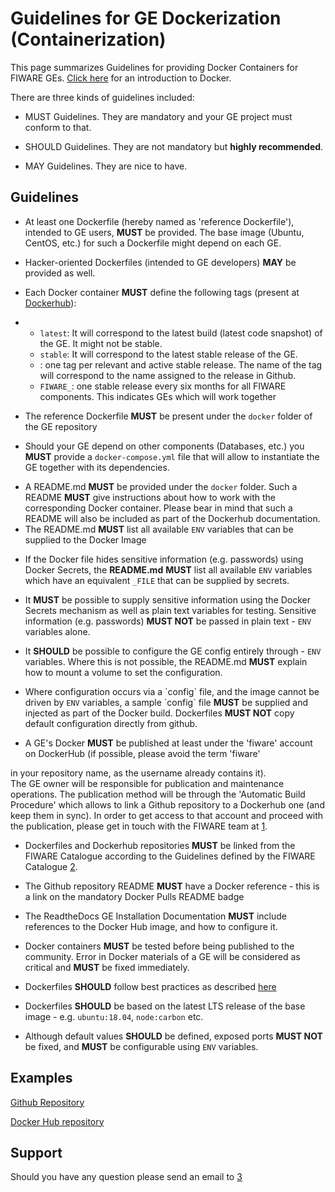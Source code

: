 = Guidelines for GE Dockerization (Containerization) = 

This page summarizes Guidelines for providing Docker Containers for FIWARE GEs. [https://docs.docker.com/engine/understanding-docker/ Click here] for an introduction to Docker.

There are three kinds of guidelines included:

* MUST Guidelines. They are mandatory and your GE project must conform to that.

* SHOULD Guidelines. They are not mandatory but '''highly recommended'''. 

* MAY Guidelines. They are nice to have.

== Guidelines == 

* At least one Dockerfile (hereby named as 'reference Dockerfile'), intended to GE users, '''MUST''' be provided. The base image (Ubuntu, CentOS, etc.) for such a Dockerfile might depend on each GE. 

* Hacker-oriented Dockerfiles (intended to GE developers) '''MAY''' be provided as well. 

* Each Docker container '''MUST''' define the following tags (present at [https://hub.docker.com/ Dockerhub]):

** <code>latest</code>: It will correspond to the latest build (latest code snapshot) of the GE. It might not be stable. 
** <code>stable</code>:  It will correspond to the latest stable release of the GE. 
** <code><release n></code>: one tag per relevant and active stable release. The name of the tag will correspond to the name assigned to the release in Github.
** <code>FIWARE_<release n></code>: one stable release every six months for all FIWARE components. This indicates GEs which will work together

* The reference Dockerfile '''MUST''' be present under the <code>docker</code> folder of the GE repository 

* Should your GE depend on other components (Databases, etc.) you '''MUST''' provide a <code>docker-compose.yml</code> file that will allow to instantiate the GE together with its dependencies. 

* A README.md '''MUST''' be provided under the <code>docker</code> folder. Such a README '''MUST''' give instructions about how to work with the corresponding Docker container. Please bear in mind that such a README will also be included as part of the Dockerhub documentation. 
* The README.md '''MUST''' list all available <code>ENV</code> variables that can be supplied to the Docker Image

* If the Docker file hides sensitive information (e.g. passwords) using Docker Secrets, the '''README.md''' '''MUST''' list all available <code>ENV</code> variables which have an equivalent <code>_FILE</code> that can be supplied by secrets.

* It '''MUST''' be possible to supply sensitive information using the Docker Secrets mechanism as well as plain text variables for testing. Sensitive information (e.g. passwords) '''MUST NOT''' be passed in plain text - <code>ENV</code> variables alone. 

* It '''SHOULD''' be possible to configure the GE config entirely through - <code>ENV</code> variables. Where this is not possible, the README.md '''MUST''' explain how to mount a volume to set the configuration.

* Where configuration occurs via a `config` file, and the image cannot be driven by <code>ENV</code> variables, a sample `config` file '''MUST''' be supplied and injected as part of the Docker build. Dockerfiles '''MUST NOT''' copy default configuration directly from github.

* A GE's Docker '''MUST''' be published at least under the 'fiware' account on DockerHub (if possible, please avoid the term 'fiware'
in your repository name, as the username already contains it).<br>
The GE owner will be responsible for publication and maintenance operations. The publication method will be through the 'Automatic Build Procedure'
which allows to link a Github repository to a Dockerhub one (and keep them in sync). In order to get access to that account and proceed
with the publication, please get in touch with the FIWARE team at [mailto:fiware-help@lists.fiware.org].

* Dockerfiles and Dockerhub repositories '''MUST''' be linked from the FIWARE Catalogue according to the Guidelines defined by the FIWARE Catalogue [http://forge.fiware.org/plugins/mediawiki/wiki/fiware/index.php/Working_with_the_FIWARE_catalogue#Creating_instances]. 

* The Github repository README  '''MUST''' have a Docker reference - this is a link on the mandatory Docker Pulls README badge

* The ReadtheDocs GE Installation Documentation '''MUST''' include references to the Docker Hub image, and how to configure it.

* Docker containers '''MUST''' be tested before being published to the community. Error in Docker materials of a GE will be considered as critical and '''MUST''' be fixed immediately. 

* Dockerfiles '''SHOULD''' follow best practices as described [https://docs.docker.com/articles/dockerfile_best-practices/ here]

* Dockerfiles '''SHOULD''' be based on the latest LTS release of the base image - e.g. <code>ubuntu:18.04</code>, <code>node:carbon</code> etc.

* Although default values  '''SHOULD'''  be defined, exposed ports '''MUST NOT''' be fixed, and '''MUST''' be configurable using <code>ENV</code> variables.


== Examples == 

[https://github.com/telefonicaid/fiware-orion/tree/develop/docker Github Repository]

[https://registry.hub.docker.com/u/fiware/orion/ Docker Hub repository]


== Support ==

Should you have any question please send an email to [mailto:fiware-help@lists.fiware.org]
